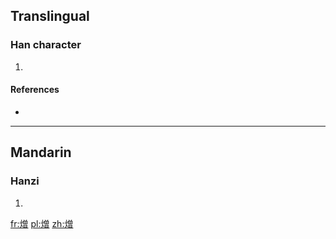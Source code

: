 ==Translingual==

===Han character===
{{Han char|rn=86|rad=火|as=12|sn=16|four=|canj=FCWA}}

# {{defn|Han|sort=火12}}

====References====
* {{Han ref|kx=0681.180|dkj=19377|hdz=32235.060|uh=71B7|ud=29111}}

----

==Mandarin==

===Hanzi===
{{cmn-hanzi|pin=[[zēng]] ([[zeng1]])|wg=tseng<sup>1</sup>}}

# {{defn|lang=cmn|sort=火12}}

[[fr:熷]]
[[pl:熷]]
[[zh:熷]]